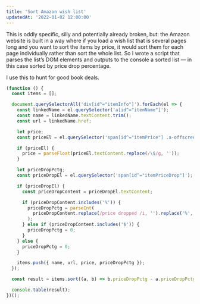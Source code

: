 ```yaml
---
title: 'Sort Amazon wish list'
updatedAt: '2022-01-02 12:00:00'
---
```


This is oddly specific, silly and potentially already broken, but: the Amazon website is built in a way where if you load a wish list that is several pages long and you want to sort the items by price, it would sort them for each page individually rather than sort the whole list. So I wrote a script that parses the list’s DOM elements and outputs to the console a sorted list — in this case sorted by price drop percentage.

I use this to hunt for good book deals.

```javascript
(function () {
  const items = [];

  document.querySelectorAll('div[id^="itemInfo"]').forEach(el => {
    const linkedName = el.querySelector('a[id^="itemName"]');
    const name = linkedName.textContent.trim();
    const url = linkedName.href;

    let price;
    const priceEl = el.querySelector('span[id^="itemPrice"] .a-offscreen');

    if (priceEl) {
      price = parseFloat(priceEl.textContent.replace(/\$/g, ''));
    }

    let priceDropPctg;
    const priceDropEl = el.querySelector('span[id^="itemPriceDrop"]');

    if (priceDropEl) {
      const priceDropContent = priceDropEl.textContent;

      if (priceDropContent.includes('%')) {
        priceDropPctg = parseInt(
          priceDropContent.replace(/price dropped /i, '').replace('%', ''),
        );
      } else if (priceDropContent.includes('$')) {
        priceDropPctg = 0;
      }
    } else {
      priceDropPctg = 0;
    }

    items.push({ name, url, price, priceDropPctg });
  });

  const result = items.sort((a, b) => b.priceDropPctg - a.priceDropPctg);

  console.table(result);
})();
```
